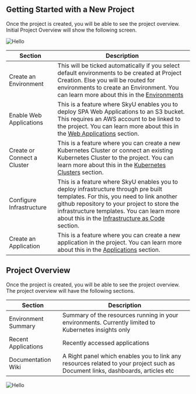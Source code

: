 

 ## Getting Started with a New Project

Once the project is created, you will be able to see the project overview. Initial Project Overview will show the following screen.

<Image src="/assets/images/docs/create-project/new-project-getting-started.png" alt="Hello" width={1000} height={500}  />

| Section                     | Description                                                                                                                                                                                                                                                                                                         |
| --------------------------- | ------------------------------------------------------------------------------------------------------------------------------------------------------------------------------------------------------------------------------------------------------------------------------------------------------------------- |
| Create an Environment       | This will be ticked automatically if you select default environments to be created at Project Creation. Else you will be routed for environments to create an Environment. You can learn more about this in the [Environments](/concepts/web-applications)                                                                                                                                            |
| Enable Web Applications     | This is a feature where SkyU enables you to deploy SPA Web Applications to an S3 bucket. This requires an AWS account to be linked to the project. You can learn more about this in the [Web Applications](/concepts/web-applications) section.                                                                     |
| Create or Connect a Cluster | This is a feature where you can create a new Kubernetes Cluster or connect an existing Kubernetes Cluster to the project. You can learn more about this in the [Kubernetes Clusters](/docs/clusters/connect-cluster) section.                                                                                        |
| Configure Infrastructure    | This is a feature where SkyU enables you to deploy infrastructure through pre built templates. For this, you need to link another github repository to your project to store the infrastructure templates. You can learn more about this in the [Infrastructure as Code](/docs/infrastructure/iac-introduction) section. |
| Create an Application       | This is a feature where you can create a new application in the project. You can learn more about this in the [Applications](/concepts/applications) section.                                                                                                                                                       |

 ## Project Overview

Once the project is created, you will be able to see the project overview. The project overview will have the following sections.

| Section             | Description                                                                                                                    |
| ------------------- | ------------------------------------------------------------------------------------------------------------------------------ |
| Environment Summary | Summary of the resources running in your environments. Currently limited to Kubernetes insights only                           |
| Recent Applications | Recently accessed applications                                                                                                 |
| Documentation Wiki  | A Right panel which enables you to link any resources related to your project such as Document links, dashboards, articles etc |

<Image src="/assets/images/docs/create-project/project-overview.png" alt="Hello" width={1000} height={500} caption="Project Overview" />
 

 


